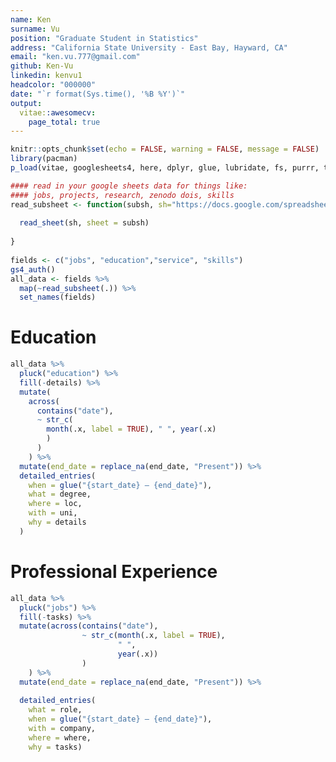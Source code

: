 ```yaml
---
name: Ken 
surname: Vu
position: "Graduate Student in Statistics"
address: "California State University - East Bay, Hayward, CA"
email: "ken.vu.777@gmail.com"
github: Ken-Vu
linkedin: kenvu1
headcolor: "000000"
date: "`r format(Sys.time(), '%B %Y')`"
output: 
  vitae::awesomecv:
    page_total: true
---
```


```r
knitr::opts_chunk$set(echo = FALSE, warning = FALSE, message = FALSE)
library(pacman)
p_load(vitae, googlesheets4, here, dplyr, glue, lubridate, fs, purrr, tidyr, stringr)
```


```r
#### read in your google sheets data for things like:
#### jobs, projects, research, zenodo dois, skills
read_subsheet <- function(subsh, sh="https://docs.google.com/spreadsheets/d/1SDKSgb824UXOfz8GdMf8d8GBhqD4i-uZiR93uikmxc4/edit?usp=sharing"){
  
  read_sheet(sh, sheet = subsh)
  
}
  
fields <- c("jobs", "education","service", "skills")
gs4_auth()
all_data <- fields %>%
  map(~read_subsheet(.)) %>%
  set_names(fields)
```


# Education 
```r
all_data %>%
  pluck("education") %>%
  fill(-details) %>%
  mutate(
    across(
      contains("date"),
      ~ str_c(
        month(.x, label = TRUE), " ", year(.x)
        )
      )
    ) %>%
  mutate(end_date = replace_na(end_date, "Present")) %>%
  detailed_entries(
    when = glue("{start_date} — {end_date}"),
    what = degree,
    where = loc,
    with = uni,
    why = details
  )
```

# Professional Experience
```r
all_data %>%
  pluck("jobs") %>%
  fill(-tasks) %>%
  mutate(across(contains("date"), 
                ~ str_c(month(.x, label = TRUE),
                        " ",
                        year(.x))
                )
    ) %>%
  mutate(end_date = replace_na(end_date, "Present")) %>%
  
  detailed_entries(
    what = role,
    when = glue("{start_date} — {end_date}"),
    with = company,
    where = where,
    why = tasks)
```


